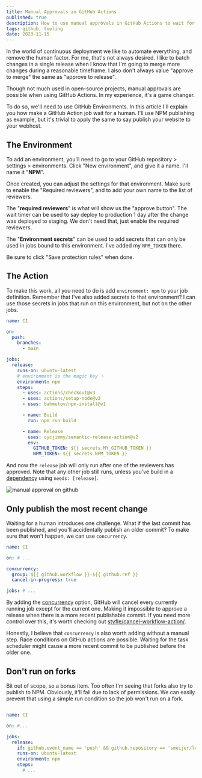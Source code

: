 ```yaml
---
title: Manual Approvals in GitHub Actions
published: true
description: How to use manual approvals in GitHub Actions to wait for a human to approve a release.
tags: github, tooling
date: 2023-11-15
---
```


In the world of continuous deployment we like to automate everything, and remove the human factor.  For me, that's not always desired. I like to batch changes in a single release when I know that I'm going to merge more changes during a reasonable timeframe. I also don't always value "approve to merge" the same as "approve to release".

Though not much used in open-source projects, manual approvals are possible when using GitHub Actions. In my experience, it's a game changer.

To do so, we'll need to use GitHub Environments. In this article I'll explain you how make a GitHub Action job wait for a human. I'll use NPM publishing as example, but it's trivial to apply the same to say publish your website to your webhost.

## The Environment

To add an environment, you'll need to go to your GitHub repository > settings > environments. Click "New environment", and give it a name. I'll name it "**NPM**".

Once created, you can adjust the settings for that environment. Make sure to enable the "Required reviewers", and to add your own name to the list of reviewers.

The "**required reviewers**" is what will show us the "approve button". The wait timer can be used to say deploy to production 1 day after the change was deployed to staging. We don't need that, just enable the required reviewers.

The "**Environment secrets**" can be used to add secrets that can only be used in jobs bound to this environment. I've added my `NPM_TOKEN` there.

Be sure to click "Save protection rules" when done.

## The Action

To make this work, all you need to do is add `environment: npm` to your job definition. Remember that I've also added secrets to that environment? I can use those secrets in jobs that run on this environment, but not on the other jobs.

```yml
name: CI

on:
  push:
    branches:
      - main

jobs:
  release:
    runs-on: ubuntu-latest
    # environment is the magic key ✨
    environment: npm
    steps:
      - uses: actions/checkout@v3
      - uses: actions/setup-node@v3
      - uses: bahmutov/npm-install@v1

      - name: Build
        run: npm run build

      - name: Release
        uses: cycjimmy/semantic-release-action@v2
        env:
          GITHUB_TOKEN: ${{ secrets.MY_GITHUB_TOKEN }}
          NPM_TOKEN: ${{ secrets.NPM_TOKEN }}
```

And now the `release` job will only run after one of the reviewers has approved. Note that any other job still runs, unless you've build in a [dependency](https://docs.github.com/en/actions/using-workflows/workflow-syntax-for-github-actions#jobsjob_idneeds) using `needs: [release]`.

![manual approval on github](/articles/manual-approvals-in-github-actions-1.png)

## Only publish the most recent change

Waiting for a human introduces one challenge. What if the last commit has been published, and you'll accidentally publish an older commit? To make sure that won't happen, we can use `concurrency`.

```yaml
name: CI

on: # ...

concurrency:
  group: ${{ github.workflow }}-${{ github.ref }}
  cancel-in-progress: true

jobs: # ...
```

By adding the [concurrency](https://docs.github.com/en/actions/using-jobs/using-concurrency) option, GitHub will cancel every currently running job except for the current one. Making it impossible to approve a release when there is a more recent publishable commit. If you need more control over this, it's worth checking out [styfle/cancel-workflow-action/](https://github.com/styfle/cancel-workflow-action).

Honestly, I believe that `concurrency` is also worth adding without a manual step. Race conditions on GitHub actions are possible. Waiting for the task scheduler might cause a more recent commit to be published before the older one.

## Don't run on forks

Bit out of scope, so a bonus item. Too often I'm seeing that forks also try to publish to NPM. Obviously, it'll fail due to lack of permissions. We can easily prevent that using a simple run condition so the job won't run on a fork.

```yml

name: CI

on: #...

jobs:
  release:
    if: github.event_name == 'push' && github.repository == 'smeijer/leaflet-geosearch'
    runs-on: ubuntu-latest
    environment: npm
    steps:
      # ...
```
